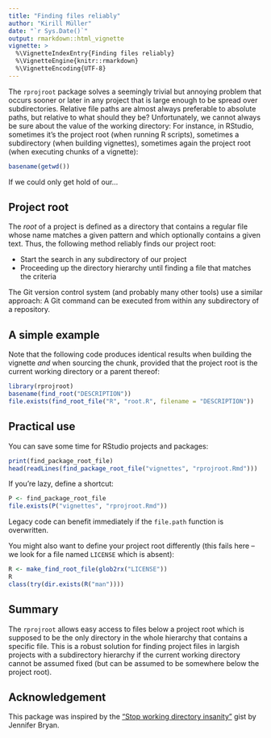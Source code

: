 ```yaml
---
title: "Finding files reliably"
author: "Kirill Müller"
date: "`r Sys.Date()`"
output: rmarkdown::html_vignette
vignette: >
  %\VignetteIndexEntry{Finding files reliably}
  %\VignetteEngine{knitr::rmarkdown}
  %\VignetteEncoding{UTF-8}
---
```


The `rprojroot` package solves a seemingly trivial but annoying problem
that occurs sooner or later
in any project that is large enough to be spread over subdirectories.
Relative file paths are almost always preferable to absolute paths,
but relative to what should they be?
Unfortunately, we cannot always be sure about the value of the working directory:
For instance, in RStudio,
sometimes it's the project root (when running R scripts),
sometimes a subdirectory (when building vignettes),
sometimes again the project root (when executing chunks of a vignette):

```r
basename(getwd())
```

If we could only get hold of our...


## Project root

The *root* of a project is defined as a directory that contains a regular file
whose name matches a given pattern and which optionally contains a given text.
Thus, the following method reliably finds our project root:

- Start the search in any subdirectory of our project
- Proceeding up the directory hierarchy until finding a file that matches
the criteria

The Git version control system (and probably many other tools) use a similar
approach: A Git command can be executed from within any subdirectory of a
repository.


## A simple example

Note that the following code produces identical results when building the
vignette *and* when sourcing the chunk, provided that the project root is the current working directory or a parent thereof:

```r
library(rprojroot)
basename(find_root("DESCRIPTION"))
file.exists(find_root_file("R", "root.R", filename = "DESCRIPTION"))
```


## Practical use

You can save some time for RStudio projects and packages:

```r
print(find_package_root_file)
head(readLines(find_package_root_file("vignettes", "rprojroot.Rmd")))
```

If you're lazy, define a shortcut:

```r
P <- find_package_root_file
file.exists(P("vignettes", "rprojroot.Rmd"))
```

Legacy code can benefit immediately if the `file.path` function is overwritten.

You might also want to define your project root differently
(this fails here -- we look for a file named `LICENSE` which is absent):

```r
R <- make_find_root_file(glob2rx("LICENSE"))
R
class(try(dir.exists(R("man"))))
```


## Summary

The `rprojroot` allows easy access to files below a project root
which is supposed to be the only directory in the whole hierarchy that contains
a specific file.
This is a robust solution for finding project files in largish projects
with a subdirectory hierarchy if the current working directory cannot be assumed
fixed (but can be assumed to be somewhere below the project root).


## Acknowledgement

This package was inspired by the
["Stop working directory insanity"](https://gist.github.com/jennybc/362f52446fe1ebc4c49f)
gist by Jennifer Bryan.

